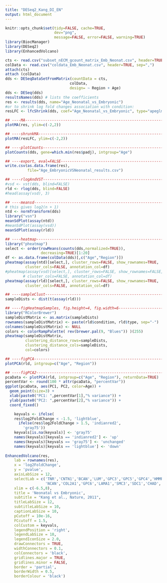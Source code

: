 ```yaml
---
title: "DESeq2_Kang_DI_EN"
output: html_document
---
```


```r
knitr::opts_chunk$set(tidy=FALSE, cache=TRUE,
                      dev="png",
                      message=FALSE, error=FALSE, warning=TRUE)
library(BiocManager)
library(DESeq2)
library(EnhancedVolcano)
```


```r
cts <- read.csv("subset_nECM_gcount_matrix_Emb_Neonat.csv", header=TRUE, sep=",", row.names = "ID_REF")
colData <- read.csv("coldata_Emb_Neonat.csv", header=TRUE, sep=",")
attach(cts)
attach (colData)
dds <- DESeqDataSetFromMatrix(countData = cts,
                             colData,
                             design= ~ Region + Age)
dds <- DESeq(dds)
resultsNames(dds) # lists the coefficients
res <- results(dds, name="Age_Neonatal_vs_Embryonic")
#or to shrink log fold changes association with condition:
resLFC <- lfcShrink(dds, coef="Age_Neonatal_vs_Embryonic", type="apeglm")
```


```r
## ----MA------------------------------------------------------------------
plotMA(res, ylim=c(-2,2))

## ----shrunkMA------------------------------------------------------------
plotMA(resLFC, ylim=c(-2,2))

## ----plotCounts----------------------------------------------------------
plotCounts(dds, gene=which.min(res$padj), intgroup="Age")

```


```r
## ----export, eval=FALSE--------------------------------------------------
write.csv(as.data.frame(res),
          file="Age_EmbryonicVSNeonatal_results.csv")

```


```r

## ----rlogAndVST----------------------------------------------------------
#vsd <- vst(dds, blind=FALSE)
rld <- rlog(dds, blind=FALSE)
#head(assay(vsd), 3)

## ----meansd--------------------------------------------------------------
# this gives log2(n + 1)
ntd <- normTransform(dds)
library("vsn")
meanSdPlot(assay(ntd))
#meanSdPlot(assay(vsd))
meanSdPlot(assay(rld))
```


```r
## ----heatmap-------------------------------------------------------------
library("pheatmap")
select <- order(rowMeans(counts(dds,normalized=TRUE)),
                decreasing=TRUE)[1:20]
df <- as.data.frame(colData(dds)[,c("Age","Region")])
pheatmap(assay(ntd)[select,], cluster_rows=FALSE, show_rownames=TRUE,
         cluster_cols=FALSE, annotation_col=df)
#pheatmap(assay(vsd)[select,], cluster_rows=FALSE, show_rownames=FALSE,
        # cluster_cols=FALSE, annotation_col=df)
pheatmap(assay(rld)[select,], cluster_rows=FALSE, show_rownames=TRUE,
         cluster_cols=FALSE, annotation_col=df)
```


```r
## ----sampleClust---------------------------------------------------------
sampleDists <- dist(t(assay(rld)))

## ----figHeatmapSamples, fig.height=4, fig.width=6------------------------
library("RColorBrewer")
sampleDistMatrix <- as.matrix(sampleDists)
rownames(sampleDistMatrix) <- paste(rld$condition, rld$type, sep="-")
colnames(sampleDistMatrix) <- NULL
colors <- colorRampPalette( rev(brewer.pal(9, "Blues")) )(255)
pheatmap(sampleDistMatrix,
         clustering_distance_rows=sampleDists, 
         clustering_distance_cols=sampleDists,
         col=colors)
```


```r

## ----figPCA--------------------------------------------------------------
plotPCA(rld, intgroup=c("Age", "Region"))

## ----figPCA2-------------------------------------------------------------
pcaData <- plotPCA(rld, intgroup=c("Age", "Region"), returnData=TRUE)
percentVar <- round(100 * attr(pcaData, "percentVar"))
ggplot(pcaData, aes(PC1, PC2, color=Age)) +
  geom_point(size=3) +
  xlab(paste0("PC1: ",percentVar[1],"% variance")) +
  ylab(paste0("PC2: ",percentVar[2],"% variance")) + 
  coord_fixed()
```


```r
    keyvals <- ifelse(
    res$log2FoldChange < -1.5, 'lightblue',
      ifelse(res$log2FoldChange > 1.5, 'indianred2',
        'gray75'))
    keyvals[is.na(keyvals)] <- 'gray75'
    names(keyvals)[keyvals == 'indianred2'] <- 'up'
    names(keyvals)[keyvals == 'gray75'] <- 'unchanged'
    names(keyvals)[keyvals == 'lightblue'] <- 'down'
  
EnhancedVolcano(res,
    lab = rownames(res),
    x = 'log2FoldChange',
    y = 'pvalue',
    axisLabSize = 12,
    selectLab = c('TNR','CNTN1','BCAN','LUM','GPC3','GPC5','GPC4','HMMR','ITGA2',
                  'NCAN','COL2A1','GPC6','LAMA1','SMC3','SDC1','CHAD','COL3A1','MMP24','PRELP','MBP','ADAM11','VCAN','PTPRZ1'),
    xlim = c(-6.5,8),
    title = 'Neonatal vs Embryonic',
    subtitle = "Kang et al., Nature, 2011",
    titleLabSize = 12,
    subtitleLabSize = 10,
    captionLabSize = 10,
    pCutoff = 10e-16,
    FCcutoff = 1.5,
    colCustom = keyvals,
    legendPosition = 'right',
    legendLabSize = 10,
    legendIconSize = 2.0,
    drawConnectors = TRUE,
    widthConnectors = 0.1,
    colConnectors = 'black',
    gridlines.major = TRUE,
    gridlines.minor = FALSE,
    border = 'partial',
    borderWidth = 0.5,
    borderColour = 'black')
```